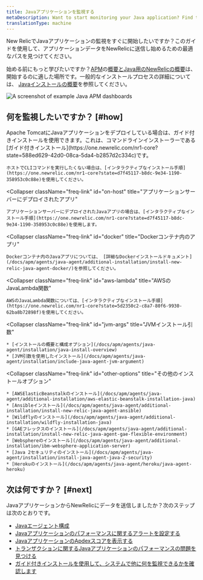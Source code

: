 ```yaml
---
title: Javaアプリケーションを監視する
metaDescription: Want to start monitoring your Java application? Find the best way to get started here.
translationType: machine
---
```



New RelicでJavaアプリケーションの監視をすぐに開始したいですか？このガイドを使用して、アプリケーションデータをNewRelicに送信し始めるための最適なパスを見つけてください。

始める前にもっと学びたいですか？[APM](/docs/apm/new-relic-apm/getting-started/introduction-apm)の[概要とJava用のNewRelicの概要](/docs/apm/agents/java-agent/getting-started/introduction-new-relic-java)は、開始するのに適した場所です。一般的なインストールプロセスの詳細については、 [Javaインストールの概要](/docs/apm/agents/java-agent/installation/java-install-overview)を参照してください。

<img
  title="Example Java APM dashboards"
  alt="A screenshot of example Java APM dashboards"
  src={javaApmExampleImage}
/>

## 何を監視したいですか？ [#how]

<CollapserGroup>
  <Collapser
    className="freq-link"
    id="on-host-tomcat"
    title="Tomcatにデプロイされたアプリ"
  >
    Apache TomcatにJavaアプリケーションをデプロイしている場合は、ガイド付きインストールを使用できます。これは、コマンドラインインストーラーである[ガイド付きインストール](https://one.newrelic.com/nr1-core?state=588ed629-42d0-08ca-5da4-b2857d2c334c)です。

    ホストでCLIコマンドを実行したくない場合は、[インタラクティブなインストール手順](https://one.newrelic.com/nr1-core?state=d7f45117-b8dc-9e34-1190-358953c0c88e)を使用してください。
  </Collapser>

  <Collapser
    className="freq-link"
    id="on-host"
    title="アプリケーションサーバーにデプロイされたアプリ"
  >
    アプリケーションサーバーにデプロイされたJavaアプリの場合は、[インタラクティブなインストール手順](https://one.newrelic.com/nr1-core?state=d7f45117-b8dc-9e34-1190-358953c0c88e)を使用します。
  </Collapser>

  <Collapser
    className="freq-link"
    id="docker"
    title="Dockerコンテナ内のアプリ"
  >
    Dockerコンテナ内のJavaアプリについては、 [詳細なDockerインストールドキュメント](/docs/apm/agents/java-agent/additional-installation/install-new-relic-java-agent-docker/)を参照してください。
  </Collapser>

  <Collapser
    className="freq-link"
    id="aws-lambda"
    title="AWSのJavaLambda関数"
  >
    AWSのJavaLambda関数については、[インタラクティブなインストール手順](https://one.newrelic.com/nr1-core?state=5d2350c2-c8a7-80f6-9930-62ba8b72898f)を使用してください。
  </Collapser>

  <Collapser
    className="freq-link"
    id="jvm-args"
    title="JVMインストール引数"
  >
    * [インストールの概要と構成オプション](/docs/apm/agents/java-agent/installation/java-install-overview)
    * [JVM引数を使用したインストール](/docs/apm/agents/java-agent/installation/include-java-agent-jvm-argument)
  </Collapser>

  <Collapser
    className="freq-link"
    id="other-options"
    title="その他のインストールオプション"
  >
    * [AWSElasticBeanstalkのインストール](/docs/apm/agents/java-agent/additional-installation/aws-elastic-beanstalk-installation-java)
    * [Ansibleインストール](/docs/apm/agents/java-agent/additional-installation/install-new-relic-java-agent-ansible)
    * [Wildflyのインストール](/docs/apm/agents/java-agent/additional-installation/wildfly-installation-java)
    * [GAEフレックスのインストール](/docs/apm/agents/java-agent/additional-installation/install-new-relic-java-agent-gae-flexible-environment)
    * [Websphereのインストール](/docs/apm/agents/java-agent/additional-installation/ibm-websphere-application-server)
    * [Java 2セキュリティのインストール](/docs/apm/agents/java-agent/installation/install-java-agent-java-2-security)
    * [Herokuのインストール](/docs/apm/agents/java-agent/heroku/java-agent-heroku)
  </Collapser>
</CollapserGroup>

## 次は何ですか？ [#next]

JavaアプリケーションからNewRelicにデータを送信しましたか？次のステップは次のとおりです。

* [Javaエージェント構成](/docs/apm/agents/java-agent/configuration/java-agent-configuration-config-file)
* [Javaアプリケーションのパフォーマンスに関するアラートを設定する](/docs/alerts-applied-intelligence/new-relic-alerts/get-started/your-first-nrql-condition)
* [JavaアプリケーションのApdexスコアを表示する](/docs/apm/new-relic-apm/apdex/view-your-apdex-score)
* [トランザクションに関するJavaアプリケーションのパフォーマンスの問題を見つける](/docs/apm/apm-ui-pages/monitoring/transactions-page-find-specific-performance-problems/)
* [ガイド付きインストールを使用して、システムで他に何を監視できるかを確認します](https://one.newrelic.com/nr1-core?state=b569e7a9-07fb-bbbc-7aed-2cd6161ca5e7)
